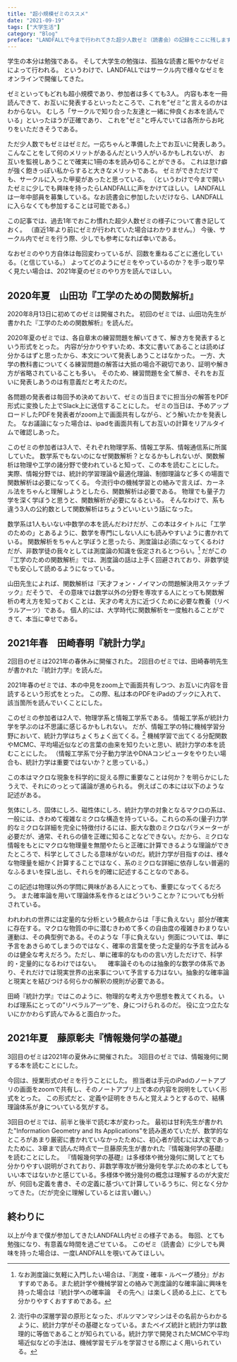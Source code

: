 ---
title: "超小規模ゼミのススメ"
date: "2021-09-19"
tags: ["大学生活"]
category: "Blog"
preface: "LANDFALLで今まで行われてきた超少人数ゼミ（読書会）の記録をここに残します。"
---

学生の本分は勉強である。
そして大学生の勉強は、孤独な読書と賑やかなゼミによって行われる。
というわけで、LANDFALLではサークル内で様々なゼミをオンラインで開催してきた。

ゼミといってもどれも超小規模であり、参加者は多くても3人。
内容も本を一冊読んできて、お互いに発表するといったところで、これを”ゼミ”と言えるのかはわからない。
むしろ「サークルで知り合った友達と一緒に仲良くお本を読んでいる」といったほうが正確であり、
これを"ゼミ"と呼んでいては各所からお叱りをいただきそうである。

ただ少人数でもゼミはゼミだ。一応ちゃんと準備した上でお互いに発表しあう。
こんなことをして何のメリットがあるんだという人がいるかもしれないが、
お互いを監視しあうことで確実に1冊の本を読み切ることができる。
これは怠け癖が強く飽きっぽい私からすると大きなメリットである。
ゼミができただけでも、サークルに入った甲斐があったと思っている。
（というわけで今まで開いたゼミに少しでも興味を持ったらLANDFALLに声をかけてほしい。
LANDFALLは一年中部員を募集している。なお読書会に参加したいだけなら、LANDFALLに入らなくても参加することは可能である。）

この記事では、過去1年でおこわ慣れた超少人数ゼミの様子について書き記しておく。
（直近1年より前にゼミが行われていた場合はわかりません。）
今後、サークル内でゼミを行う際、少しでも参考になれば幸いである。

なおゼミのやり方自体は毎回変わっているが、回数を重ねるごとに進化している。（と信じている。）
よってどのようにゼミをやっているのか？を手っ取り早く見たい場合は、2021年夏のゼミのやり方を読んでほしい。

## 2020年夏　山田功『工学のための関数解析』

2020年8月13日に初めてのゼミは開催された。
初回のゼミでは、山田功先生が書かれた『工学のための関数解析』を読んだ。

2020年夏のゼミでは、各自章末の練習問題を解いてきて、解き方を発表するという形式をとった。
内容が分かりやすいため、本文に書いてあることは読めば分かるはずと思ったから、本文について発表しあうことはなかった。
一方、大学の教科書についてくる練習問題の解答は大抵の場合不親切であり、証明や解き方が省略されていることも多い。
そのため、練習問題を全て解き、それをお互いに発表しあうのは有意義だと考えたのだ。

各問題の発表者は毎回予め決めておいて、ゼミの当日までに担当分の解答をPDF形式に変換した上でSlack上に送信することにした。
ゼミの当日は、予めアップロードしたPDFを発表者がzoom上で画面共有しながら、どう解いたかを発表した。
なお議論になった場合は、ipadを画面共有してお互いの計算をリアルタイムで確認しあった。

このゼミの参加者は3人で、それぞれ物理学系、情報工学系、情報通信系に所属していた。
数学系でもないのになぜ関数解析？となるかもしれないが、関数解析は物理や工学の諸分野で使われていると知って、この本を読むことにした。
実際、情報分野では、統計的学習理論や最適化理論、制御理論など多くの場面で関数解析は必要になってくる。
今流行中の機械学習との絡みで言えば、カーネル法をちゃんと理解しようとしたら、関数解析は必要である。
物理でも量子力学を深く学ぼうと思うと、関数解析が必要になるといる。
そんなわけで、系も違う3人の公約数として関数解析はちょうどいいという話になった。

数学系は1人もいない中数学の本を読んだわけだが、この本はタイトルに「工学のための」とあるように、数学を専門にしない人にも読みやすいように書かれている。
関数解析をちゃんと学ぼうと思ったら、測度論は必須になってくるわけだが、非数学徒の我々としては測度論の知識を仮定されるとつらい。[^1]
だがこの『工学のための関数解析』では、測度論の話は上手く回避されており、非数学徒でも安心して読めるようになっている。

山田先生によれば、関数解析は『天才フォン・ノイマンの問題解決用スケッチブック』だそうで、
その意味では数学以外の分野を専攻する人にとっても関数解析の考え方を知っておくことは、天才の考え方に近づくために必要な教養（リベラルアーツ）である。
個人的には、大学時代に関数解析を一度触れることができて、本当に幸せである。

## 2021年春　田崎春明『統計力学』

2回目のゼミは2021年の春休みに開催された。
2回目のゼミでは、田崎春明先生が書かれた『統計力学』を読んだ。

2021年春のゼミでは、本の中見をzoom上で画面共有しつつ、お互いに内容を音読するという形式をとった。
この際、私は本のPDFをiPadのブックに入れて、該当箇所を読んでいくことにした。

このゼミの参加者は2人で、物理学系と情報工学系である。
情報工学系が統計力学を学ぶのは不思議に感じるかもしれない。
だが、情報工学の特に機械学習分野において、統計力学はちょくちょく出てくる。[^2]
機械学習で出てくる分配関数やMCMC、平均場近似などの言葉の由来を知りたいと思い、統計力学の本を読むことにした。
（情報工学系で分子動力学法やDNAコンピュータをやりたい場合も、統計力学は重要ではないか？と思っている。）

この本はマクロな現象を科学的に捉える際に重要なことは何か？を明らかにしたうえで、それにのっとって議論が進められる。
例えばこの本には以下のような記述がある。

気体にしろ、固体にしろ、磁性体にしろ、統計力学の対象となるマクロの系は、一般には、きわめて複雑なミクロな構造を持っている。これらの系の(量子)力学的なミクロな詳細を完全に特徴付けるには、膨大な数のミクロなパラメーターが必要だが、通常、それらの値を正確に知ることなどできない。だから、ミクロな情報をもとにマクロな物理量を無闇やたらと正確に計算できるような理論ができたところで、科学としてさしたる意味がないのだ。統計力学が目指すのは、様々な物理量を細かく計算することではなく、系のミクロな詳細に依存しない普遍的なふるまいを探し出し、それらを的確に記述することなのである。

この記述は物理以外の学問に興味がある人にとっても、重要になってくるだろう。
また確率論を用いて理論体系を作るとはどういうことか？についても分析されている。

われわれの世界には定量的な分析という観点からは「手に負えない」部分が確実に存在する。マクロな物質の中に潜むきわめて多くの自由度の複雑きわまりない運動は、その典型例である。そのような「手に負えない」側面については、単に予言をあきらめてしまうのではなく、確率の言葉を使った定量的な予言を試みるのは健全な考えだろう。ただし、単に確率的なものの言い方しただけで、科学的・定量的になるわけではない。
　確率論そのものは抽象的な数学の体系であり、それだけでは現実世界の出来事について予言する力はない。抽象的な確率論と現実とを結びつける何らかの解釈の規則が必要である。

田崎『統計力学』ではこのように、物理的な考え方や思想を教えてくれる。
いわば理系にとっての”リベラルアーツ”を、身につけられるのだ。
役に立つ立たないにかかわらず読んでみると面白かった。

## 2021年夏　藤原彰夫『情報幾何学の基礎』

3回目のゼミは2021年の夏休みに開催された。
3回目のゼミでは、情報幾何に関する本を読むことにした。

今回は、授業形式のゼミを行うことにした。
担当者は手元のiPadのノートアプリの画面をzoomで共有し、そのノートアプリ上で本の内容を説明をしていく形式をとった。
この形式だと、定義や証明をきちんと覚えようとするので、結構理論体系が身についている気がする。

3回目のゼミでは、前半と後半で読む本が変わった。
最初は甘利先生が書かれた"Information Geometry and Its Applications"を読み進めていたが、数学的なところがあまり厳密に書かれていなかったために、初心者が読むには大変であったために、3章まで読んだ時点で一旦藤原先生が書かれた『情報幾何学の基礎』を読むことにした。
『情報幾何学の基礎』は多様体や微分幾何に関してとても分かりやすい説明がされており、非数学専攻が微分幾何を学ぶための本としてもいい本ではないかと感じている。多様体や微分幾何の概念は理解するのが大変だが、何回も定義を書き、その定義に基づいて計算しているうちに、何となく分かってきた。（だが完全に理解しているとは言い難い。）

## 終わりに

以上が今まで僕が参加してきたLANDFALL内ゼミの様子である。
毎回、とても勉強になり、有意義な時間を過ごせている。
このゼミ（読書会）に少しでも興味を持った場合は、一度LANDFALLを覗いてみてほしい。

[^1]:なお測度論に気軽に入門したい場合は、『測度・確率・ルベーグ積分』がおすすめである。また統計学や機械学習との絡みで測度論的な確率論に興味を持った場合は『統計学への確率論　その先へ』は楽しく読める上に、とても分かりやすくおすすめである。

[^2]:流行中の深層学習の原形となった、ボルツマンマシンはその名前からわかるように、統計力学がその基礎となっている。またベイズ統計と統計力学は数理的に等価であることが知られている。統計力学で開発されたMCMCや平均場近似などの手法は、機械学習モデルを学習させる際によく用いられている。

